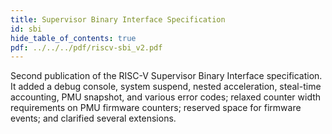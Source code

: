 ```yaml
---
title: Supervisor Binary Interface Specification
id: sbi
hide_table_of_contents: true
pdf: ../../../pdf/riscv-sbi_v2.pdf
---
```


Second publication of the RISC-V Supervisor Binary Interface specification.  It added a debug console, system suspend, nested acceleration, steal-time accounting, PMU snapshot, and various error codes; relaxed counter width requirements on PMU firmware counters; reserved space for firmware events;  and clarified several extensions.

<PDF download= {frontMatter.pdf} title= {frontMatter.title} >
</PDF>